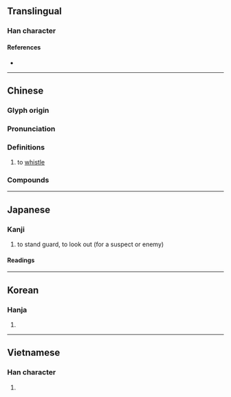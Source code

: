 {{character info}}
==Translingual==

===Han character===
{{Han char|rn=30|rad=口|as=07|sn=10|four=69027|canj=RFB|ids=⿰口肖}}

====References====
* {{Han ref|kx=0190.130|dkj=03646|dj=0409.300|hdz=10628.010|uh=54E8|ud=21736|bh=ADEF|bd=44527}}

----

==Chinese==
{{zh-forms}}

===Glyph origin===
{{Han etym}}

===Pronunciation===
{{zh-pron
|m=shào
|m-s=
|c=saau3
|c-t=
|g=
|h=pfs=
|j=
|mb=
|md=
|mn=sàu
|mn-t=
|w=
|x=
|mc=y
|oc=y
|ma=y
|cat=v
}}

===Definitions===
{{zh-hanzi}}

# to [[whistle]]

===Compounds===
{{zh-der|前哨|口哨|吹哨|呼哨|哨兵|哨子|哨戒|哨戒艦|哨所|哨片|哨聲|哨角|崗哨|放哨|暗哨|查哨|步哨|花哨}}

----

==Japanese==

===Kanji===
{{ja-kanji|grade=|rs=口07}}

# to stand guard, to look out (for a suspect or enemy)

====Readings====
{{ja-readings
|goon=しょう<せう
|kanon=しょう<せう, そう<さう
|kun=みはり-}}

----

==Korean==

===Hanja===
{{ko-hanja|hangeul=[[초]], [[소]]|rv=cho, so|mr=ch'o, so}}

# {{rfdef|ko|sort=口07}}

----

==Vietnamese==

===Han character===
{{vi-hantu|[[tiếu]], [[téo]], [[toé]], [[tiêu]]|rs=口07}}

# {{rfdef|vi|sort=口07}}